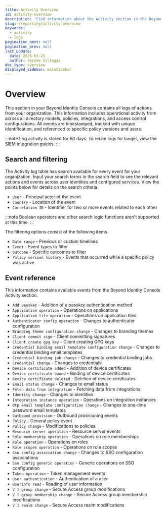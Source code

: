 ```yaml
---
title: Activity Overview
id: activity-overview
description: 'Find information about the Activity section in the Beyond Identity Console..'
slug: /reporting/activity-overview
keywords:
  - activity
  - logs
pagination_next: null
pagination_prev: null
last_update:
  date: 2025-03-25
  author: Jerome Villegas
doc_type: overview
displayed_sidebar: mainSidebar
---
```


# Overview

This section in your Beyond Identity Console contains all logs of actions from your organization. This information includes operational activity from across all directory models, policies, integrations, and access control configurations. All events are timestamped, tracked with unique identification, and referenced to specific policy versions and users. 

:::note
Log activity is stored for 90 days. To retain logs for longer, view the SIEM integration guides.
:::

## Search and filtering

The Activity log table has search available for every event for your organization. Input your search terms in the search field to see the relevant actions and events across user identities and configured services. View the points below for details on the search criteria.

- `User` - Principal actor of the event
- `Country` - Location of the event
- `Correlation ID` - Identifier for two or more events related to each other

:::note
Boolean operators and other search logic functions aren't supported at this time.
:::

The filtering options consist of the following items.

- `Date range` - Previous or custom timelines
- `Event` - Event types to filter
- `Outcome` - Specific outcomes to filter
- `Policy version history` - Events that occurred while a specific policy was active

## Event reference

This information contains available events from the Beyond Identity Console Activity section.

- `Add passkey` - Addition of a passkey authentication method
- `Application operation` - Operations on applications
- `Application tile operation` - Operations on application tiles
- `Authenticator config operation` - Changes to authenticator configuration
- `Branding theme configuration change` - Changes to branding themes
- `Client commit sign` - Client committing signatures
- `Client create gpg key` - Client creating GPG keys
- `Credential binding email template configuration change` - Changes to credential binding email templates
- `Credential binding job change` - Changes to credential binding jobs
- `Credential change` - Changes to credentials
- `Device certificate added` - Addition of device certificates
- `Device certificate bound` - Binding of device certificates
- `Device certificate deleted` - Deletion of device certificates
- `Email status change` - Changes to email status
- `Fetch data from integration` - Fetching data from integrations
- `Identity change` - Changes to identities
- `Integration instance operation` - Operations on integration instances
- `Otp email template configuration change` - Changes to one-time password email templates
- `Outbound provision` - Outbound provisioning events
- `Policy` - General policy event
- `Policy change` - Modifications to policies
- `Resource server operation` - Resource server events
- `Role membership operation` - Operations on role memberships
- `Role operation` - Operations on roles
- `Role scopes operation` - Operations on role scopes
- `Sso config association change` - Changes to SSO configuration associations
- `Sso config generic operation` - Generic operations on SSO configuration
- `Token operation` - Token management events
- `User authentication` - Authentication of a user
- `Userinfo read` - Reading of user information
- `V 1 group change` - Secure Access group modifications
- `V 1 group membership change` - Secure Access group membership modifications
- `V 1 realm change` - Secure Access realm modifications